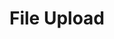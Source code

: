 ---
title: "File Upload"
description: "Displays a menu to the user — such as a set of actions or functions — triggered by a button."
---